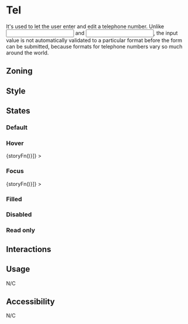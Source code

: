 
<Meta title="Components/Form/Fields/Tel" />

# Tel

It's used to let the user enter and edit a telephone number.
Unlike <input type="email"> and <input type="url">, the input value is not automatically validated to a particular format before the form can be submitted, because formats for telephone numbers vary so much around the world.

## Zoning

## Style

## States

### Default

<Canvas>
	<Story name="default">
		<Form.Tel label="Tel" pattern="[0-9]{3}-[0-9]{3}-[0-9]{4}" description="Format: 123-456-7890" />
	</Story>
</Canvas>

### Hover

<Canvas withSource="none">
	<Story
		name="hover"
		decorators={[storyFn => <WithSelector selector=":hover">{storyFn()}</WithSelector>]}
	>
		<Form.Tel label="Tel" />
	</Story>
</Canvas>

### Focus

<Canvas withSource="none">
	<Story
		name="focus"
		decorators={[storyFn => <WithSelector selector=":focus">{storyFn()}</WithSelector>]}
	>
		<Form.Tel label="Tel" />
	</Story>
</Canvas>

### Filled

<Canvas>
	<Story name="filled">
		<Form.Tel label="Tel" value="123-456-7890" />
	</Story>
</Canvas>

### Disabled

<Canvas>
	<Story name="disabled">
		<Form.Tel label="Tel" value="123-456-7890" disabled />
	</Story>
</Canvas>

### Read only

<Canvas>
	<Story name="read-only">
		<Form.Tel label="Tel" value="123-456-7890" readOnly />
	</Story>
</Canvas>

## Interactions

## Usage

N/C

## Accessibility

N/C
